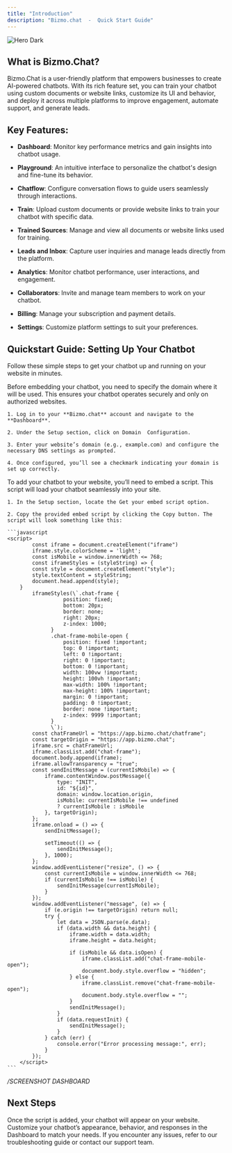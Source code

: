```yaml
---
title: "Introduction"
description: "Bizmo.chat  -  Quick Start Guide"
---
```


<img alt="Hero Dark" classname="hidden dark:block" src="/images/hero.png" />

## What is Bizmo.Chat?

Bizmo.Chat is a user-friendly platform that empowers businesses to create AI-powered chatbots. With its rich feature set, you can train your chatbot using custom documents or website links, customize its UI and behavior, and deploy it across multiple platforms to improve engagement, automate support, and generate leads.

## Key Features:

* **Dashboard**: Monitor key performance metrics and gain insights into chatbot usage.

* **Playground**: An intuitive interface to personalize the chatbot's design and fine-tune its behavior.

* **Chatflow**: Configure conversation flows to guide users seamlessly through interactions.

* **Train**: Upload custom documents or provide website links to train your chatbot with specific data.

* **Trained Sources**: Manage and view all documents or website links used for training.

* **Leads and Inbox**: Capture user inquiries and manage leads directly from the platform.

* **Analytics**: Monitor chatbot performance, user interactions, and engagement.

* **Collaborators**: Invite and manage team members to work on your chatbot.

* **Billing**: Manage your subscription and payment details.

* **Settings**: Customize platform settings to suit your preferences.

## Quickstart Guide: Setting Up Your Chatbot

Follow these simple steps to get your chatbot up and running on your website in minutes.

<Steps>
  <Step title="Configure Your Domain">
    Before embedding your chatbot, you need to specify the domain where it will be used. This ensures your chatbot operates securely and only on authorized websites.

    1. Log in to your **Bizmo.chat** account and navigate to the **Dashboard**.

    2. Under the Setup section, click on Domain  Configuration.

    3. Enter your website’s domain (e.g., example.com) and configure the necessary DNS settings as prompted.

    4. Once configured, you’ll see a checkmark indicating your domain is set up correctly.
  </Step>

  <Step title="Get Your Embed Script">
    To add your chatbot to your website, you’ll need to embed a script. This script will load your chatbot seamlessly into your site.

    1. In the Setup section, locate the Get your embed script option.

    2. Copy the provided embed script by clicking the Copy button. The script will look something like this:

    ```javascript
    <script>
            const iframe = document.createElement("iframe")
            iframe.style.colorScheme = 'light';
            const isMobile = window.innerWidth <= 768;
            const iframeStyles = (styleString) => {
            const style = document.createElement("style");
            style.textContent = styleString;
            document.head.append(style);
        }
            iframeStyles(\`.chat-frame {
                      position: fixed;
                      bottom: 20px;
                      border: none;
                      right: 20px;
                      z-index: 1000;
                  }
                  .chat-frame-mobile-open {
                      position: fixed !important;
                      top: 0 !important;
                      left: 0 !important;
                      right: 0 !important;
                      bottom: 0 !important;
                      width: 100vw !important;
                      height: 100vh !important;
                      max-width: 100% !important;
                      max-height: 100% !important;
                      margin: 0 !important;
                      padding: 0 !important;
                      border: none !important;
                      z-index: 9999 !important;
                  }
                  \`);
            const chatFrameUrl = "https://app.bizmo.chat/chatframe";
            const targetOrigin = "https://app.bizmo.chat";
            iframe.src = chatFrameUrl;
            iframe.classList.add("chat-frame");
            document.body.append(iframe);
            iframe.allowTransparency = "true";
            const sendInitMessage = (currentIsMobile) => {
                iframe.contentWindow.postMessage({
                    type: "INIT",
                    id: "${id}",
                    domain: window.location.origin,
                    isMobile: currentIsMobile !== undefined 
                    ? currentIsMobile : isMobile
                }, targetOrigin);
            };
            iframe.onload = () => {
                sendInitMessage();
                
                setTimeout(() => {
                    sendInitMessage();
                }, 1000);
            };
            window.addEventListener("resize", () => {
                const currentIsMobile = window.innerWidth <= 768;
                if (currentIsMobile !== isMobile) {
                    sendInitMessage(currentIsMobile);
                }
            });
            window.addEventListener("message", (e) => {
                if (e.origin !== targetOrigin) return null;
                try {
                    let data = JSON.parse(e.data);
                    if (data.width && data.height) {  
                        iframe.width = data.width;
                        iframe.height = data.height;
                        
                        if (isMobile && data.isOpen) {
                            iframe.classList.add("chat-frame-mobile-open");
                            document.body.style.overflow = "hidden";
                        } else {
                            iframe.classList.remove("chat-frame-mobile-open");
                            document.body.style.overflow = "";
                        }
                        sendInitMessage();
                    }
                    if (data.requestInit) {
                        sendInitMessage();
                    }
                } catch (err) {
                    console.error("Error processing message:", err);
                }
            });
        </script>
    ```
  </Step>

  <Step title=" Paste this script into the <head> section of your website's HTML code" />
</Steps>

*/SCREENSHOT DASHBOARD*

## Next Steps

Once the script is added, your chatbot will appear on your website. Customize your chatbot’s appearance, behavior, and responses in the Dashboard to match your needs. If you encounter any issues, refer to our troubleshooting guide or contact our support team.

###